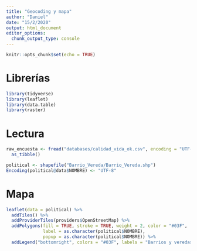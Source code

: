 ```yaml
---
title: "Geocoding y mapa"
author: "Daniel"
date: "15/2/2020"
output: html_document
editor_options: 
  chunk_output_type: console
---
```


```r
knitr::opts_chunk$set(echo = TRUE)
```

# Librerías

```r
library(tidyverse)
library(leaflet)
library(data.table)
library(raster)
```


# Lectura

```r
raw_encuesta <- fread("databases/calidad_vida_ok.csv", encoding = "UTF-8") %>% 
  as_tibble()

political <- shapefile("Barrio_Vereda/Barrio_Vereda.shp")
Encoding(political@data$NOMBRE) <- "UTF-8"

```

# Mapa

```r
leaflet(data = political) %>% 
  addTiles() %>% 
  addProviderTiles(providers$OpenStreetMap) %>% 
  addPolygons(fill = TRUE, stroke = TRUE, weight = 2, color = "#03F", 
              label = as.character(political$NOMBRE),
              popup = as.character(political$NOMBRE)) %>% 
  addLegend("bottomright", colors = "#03F", labels = "Barrios y veredas")
```

